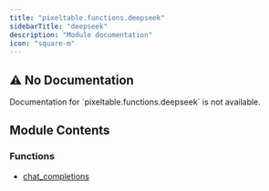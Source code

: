 ```yaml
---
title: "pixeltable.functions.deepseek"
sidebarTitle: "deepseek"
description: "Module documentation"
icon: "square-m"
---
```


## ⚠️ No Documentation

<Warning>
Documentation for `pixeltable.functions.deepseek` is not available.
</Warning>

## Module Contents

### Functions

- [chat_completions](./chat_completions)

